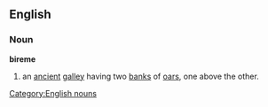 ==English==
===Noun===
'''bireme'''
#an [[ancient]] [[galley]] having two [[bank]]s of [[oar]]s, one above the other.
[[Category:English nouns]]